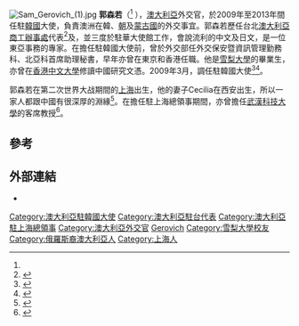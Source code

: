 [[File:Sam_Gerovich_(1).jpg|thumb]]
'''郭森若'''（{{lang-en|Sam Robert Gerovich}}<ref name=AusTW /><!--，{{bd|||catIdx=Gerovich}}-->），[[澳大利亞|澳大利亞]]外交官，於2009年至2013年間任駐[[韓國|韓國]]大使，負責澳洲在韓、[[朝鮮民主主義人民共和國|朝]]及[[蒙古國|蒙古國]]的外交事宜。郭森若歷任台北[[澳洲辦事處|澳大利亞商工辦事處]]代表<ref name=AusTW>{{cite web|url=http://multilingual.mofa.gov.tw/web/web_UTF-8/almanac/almanac1997/A-15.html|title=八十六年外交年鑑 附錄十五、駐華外國機構名錄|date=1997-02-19|accessdate=2009-04-09|archive-date=2016-05-04|archive-url=https://web.archive.org/web/20160504232742/http://multilingual.mofa.gov.tw/web/web_UTF-8/almanac/almanac1997/A-15.html|dead-url=no}}</ref>及{{Link-en|澳大利亞駐上海總領事館|Australian Consulate-General, Shanghai|澳洲駐上海總領事館總領事}}，並三度於駐華大使館工作，會說流利的中文及日文，是一位東亞事務的專家。在擔任駐韓國大使前，曾於外交部任外交保安暨資訊管理勤務科、北亞科首席助理秘書，早年亦曾在東京和香港任職。他是[[雪梨大學|雪梨大學]]的畢業生，亦曾在[[香港中文大學|香港中文大學]]修讀中國研究文憑。2009年3月，調任駐韓國大使<ref name="서울시 일어 2011">{{cite web | title=オ・セフン市長、「韓・豪の旺盛な芸術文化交流のきっかけに」 - | website=서울시 일어 | date=2011-04-27 | url=http://japanese.seoul.go.kr/%e3%82%aa%e3%83%bb%e3%82%bb%e3%83%95%e3%83%b3%e5%b8%82%e9%95%b7%e3%80%81%e3%80%8c%e9%9f%93%e3%83%bb%e8%b1%aa%e3%81%ae%e6%97%ba%e7%9b%9b%e3%81%aa%e8%8a%b8%e8%a1%93%e6%96%87%e5%8c%96%e4%ba%a4%e6%b5%81/ | language=ja | access-date=2021-03-19}}</ref><ref>{{Cite web|title=Diplomatic Appointment: Ambassador to the Republic of Korea - The Hon Stephen Smith MP, Australian Minister for Foreign Affairs|url=https://web.archive.org/web/20150406020631/http://www.foreignminister.gov.au/releases/2008/fa-s168_08.html|accessdate=2021-03-19|date=2015-04-06|work=web.archive.org}}</ref>。

郭森若在第二次世界大战期間的[[上海|上海]]出生，他的妻子Cecilia在西安出生，所以一家人都跟中國有很深厚的淵緣<ref>{{cite web|url=http://blog.sina.com.cn/s/blog_47260d8d01000095.html~type=v5_one&label=rela_prevarticle|title=首战告捷 做客澳官府邸|date=2005-09-23|accessdate=2009-04-09|archive-date=2016-03-04|archive-url=https://web.archive.org/web/20160304105308/http://blog.sina.com.cn/s/blog_47260d8d01000095.html~type%3Dv5_one%26label%3Drela_prevarticle|dead-url=no}}</ref>。在擔任駐上海總領事期間，亦曾擔任[[武漢科技大學|武漢科技大學]]的客席教授<ref>{{cite web|url=http://xiaobao.cnwust.com/news.asp?qhid=192&NewsID=1257|title=澳大利亚驻上海领事馆总领事 郭森若受聘我校客座教授---国际学院中澳商务班第八届毕业典礼隆重举行|publisher=武漢科技大學報|date=2002-12-17|accessdate=2009-04-09}}{{dead link|date=2018年4月 |bot=InternetArchiveBot |fix-attempted=yes }}</ref>。

== 參考 ==
{{reflist}}

== 外部連結 ==
* {{cite web|url=http://www.dfat.gov.au/homs/kr.html|title=Ambassador to Korea (Republic of)|trans_title=澳大利亞駐大韓民國大使|publisher=Australian Government: Department of Foreign Affairs and Trade|language=en|accessdate=2009-04-09|archive-url=https://web.archive.org/web/20130507084529/http://www.ceps.edu.au/events/53|archive-date=2013-05-07|dead-url=yes}}


{{DEFAULTSORT:Gerovich, Sam Robert}}
[[Category:澳大利亞駐韓國大使|Category:澳大利亞駐韓國大使]]
[[Category:澳大利亞駐台代表|Category:澳大利亞駐台代表]]
[[Category:澳大利亞駐上海總領事|Category:澳大利亞駐上海總領事]]
[[Category:澳大利亞外交官|Category:澳大利亞外交官]]
[[Category:香港中文大學校友|Gerovich]]
[[Category:雪梨大學校友|Category:雪梨大學校友]]
[[Category:俄羅斯裔澳大利亞人|Category:俄羅斯裔澳大利亞人]]
[[Category:上海人|Category:上海人]]